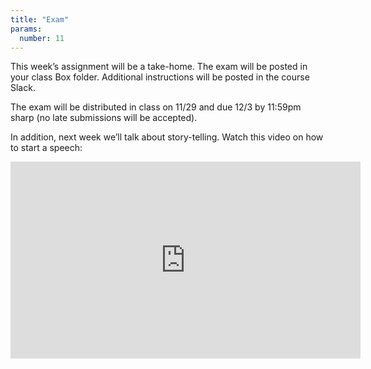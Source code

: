 ```yaml
---
title: "Exam"
params:
  number: 11
---
```


This week's assignment will be a take-home. The exam will be posted in your class Box folder. Additional instructions will be posted in the course Slack.

The exam will be distributed in class on 11/29 and due 12/3 by 11:59pm sharp (no late submissions will be accepted).

In addition, next week we'll talk about story-telling. Watch this video on how to start a speech:

<iframe width="560" height="315" src="https://www.youtube.com/embed/w82a1FT5o88" frameborder="0" allow="accelerometer; autoplay; encrypted-media; gyroscope; picture-in-picture" allowfullscreen></iframe>